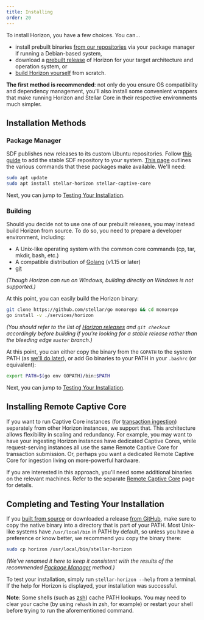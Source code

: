 ```yaml
---
title: Installing
order: 20
---
```



To install Horizon, you have a few choices. You can...
  - install prebuilt binaries [from our repositories](#package-manager) via your package manager if running a Debian-based system,
  - download a [prebuilt release](https://github.com/stellar/go/releases/latest) of Horizon for your target architecture and operation system, or
  - [build Horizon yourself](#building) from scratch.

**The first method is recommended**: not only do you ensure OS compatibility and dependency management, you'll also install some convenient wrappers that make running Horizon and Stellar Core in their respective environments much simpler.


## Installation Methods

### Package Manager
SDF publishes new releases to its custom Ubuntu repositories. Follow [this guide](https://github.com/stellar/packages/blob/master/docs/adding-the-sdf-stable-repository-to-your-system.md#adding-the-sdf-stable-repository-to-your-system) to add the stable SDF repository to your system. [This page](https://github.com/stellar/packages/blob/master/docs/installing-individual-packages.md#installing-individual-packages) outlines the various commands that these packages make available. We'll need:

<CodeExample>

```bash
sudo apt update
sudo apt install stellar-horizon stellar-captive-core
```

</CodeExample>

Next, you can jump to [Testing Your Installation](#completing-and-testing-your-installation).

### Building
Should you decide not to use one of our prebuilt releases, you may instead build Horizon from source. To do so, you need to prepare a developer environment, including:

- A Unix-like operating system with the common core commands (cp, tar, mkdir, bash, etc.)
- A compatible distribution of [Golang](https://golang.org/dl/) (v1.15 or later)
- [git](https://git-scm.com/)

_(Though Horizon can run on Windows, *building* directly on Windows is not supported.)_

At this point, you can easily build the Horizon binary:

<CodeExample>

```bash
git clone https://github.com/stellar/go monorepo && cd monorepo
go install -v ./services/horizon
```

</CodeExample>

_(You should refer to the list of [Horizon releases](https://github.com/stellar/go/releases) and `git checkout` accordingly before building if you're looking for a stable release rather than the bleeding edge `master` branch.)_

At this point, you can either copy the binary from the `GOPATH` to the system PATH (as [we'll do later](#completing-and-testing-your-installation)), or add Go binaries to your PATH in your `.bashrc` (or equivalent):

<CodeExample>

```bash
export PATH=$(go env GOPATH)/bin:$PATH
```

</CodeExample>

Next, you can jump to [Testing Your Installation](#completing-and-testing-your-installation).


## Installing Remote Captive Core

If you want to run Captive Core instances (for [transaction ingestion](./running.mdx#ingesting-transactions)) separately from other Horizon instances, we support that. This architecture allows flexibility in scaling and redundancy. For example, you may want to have your ingesting Horizon instances have dedicated Captive Cores, while request-serving instances all use the same Remote Captive Core for transaction submission. Or, perhaps you want a dedicated Remote Captive Core for ingestion living on more-powerful hardware.

If you are interested in this approach, you'll need some additional binaries on the relevant machines. Refer to the separate [Remote Captive Core](./remote-core.mdx) page for details.


## Completing and Testing Your Installation

If you [built from source](#building) or downloaded a release [from GitHub](https://github.com/stellar/go/releases), make sure to copy the native binary into a directory that is part of your PATH. Most Unix-like systems have `/usr/local/bin` in PATH by default, so unless you have a preference or know better, we recommend you copy the binary there:

<CodeExample>

```bash
sudo cp horizon /usr/local/bin/stellar-horizon
```

</CodeExample>

_(We've renamed it here to keep it consistent with the results of the recommended [Package Manager](#package-manager) method.)_

To test your installation, simply run `stellar-horizon --help` from a terminal. If the help for Horizon is displayed, your installation was successful.

**Note**: Some shells (such as [zsh](https://www.zsh.org/)) cache PATH lookups. You may need to clear your cache (by using `rehash` in zsh, for example) or restart your shell before trying to run the aforementioned command.
